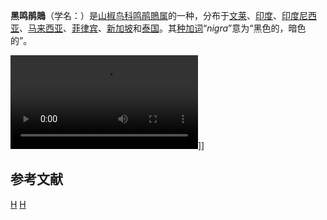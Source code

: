 {{noteTA
|T=zh-cn:黑鸣鹃鵙; zh-tw:黑原鵑鵙; 
|1=zh-cn:黑鸣鹃鵙; zh-tw:黑原鵑鵙; 
}}
{{Speciesbox
| image = Pied Triller male.jpg
| status = LC
| status_system = IUCN3.1
| status_ref = <ref>{{cite iucn|url=https://www.iucnredlist.org/details/22706651/0 |title=''Lalage nigra'' |author=BirdLife International |author-link=BirdLife International |year=2012 |access-date=26 November 2013|ref=harv}}</ref>
| genus = Lalage
| species = nigra
| authority = {{link-en|約翰·雷茵霍爾德·福斯特|Johann Reinhold Forster|Forster}}, 1781
| synonyms = 
}}
'''黑鸣鹃鵙'''（学名：{{lang|la|''Lalage nigra''}}）是[[山椒鸟科|山椒鸟科]][[鸣鹃鵙属|鸣鹃鵙属]]的一种，分布于[[文莱|文莱]]、[[印度|印度]]、[[印度尼西亚|印度尼西亚]]、[[马来西亚|马来西亚]]、[[菲律宾|菲律宾]]、[[新加坡|新加坡]]和[[泰国|泰国]]。其[[种加词|种加词]]“''nigra''”意为“黑色的，暗色的”。

[[Image:Pied_Triller.ogv|thumb]]]]
{{clear}}

== 参考文献 ==
{{Reflist}}

{{Commons|Lalage nigra}}

{{Taxonbar|from=Q930453}}

[[Category:鸣鹃鵙属|H]]
[[Category:1781年描述的鸟类|H]]